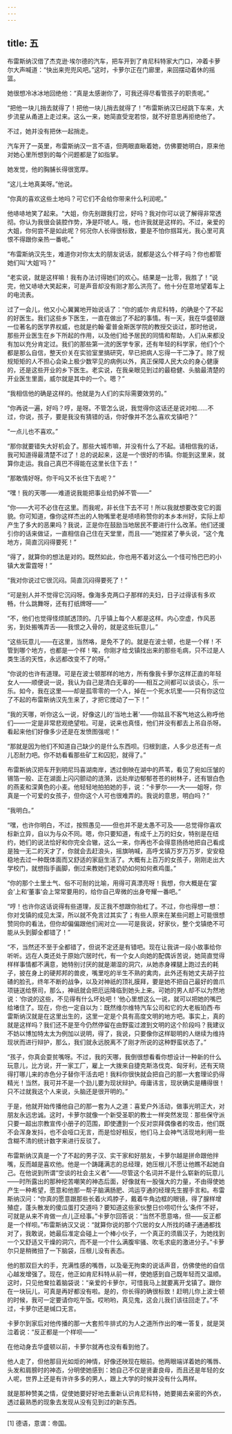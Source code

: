 ```yaml
---
---
---
```

title: 五
---




布雷斯纳汉借了杰克逊·埃尔德的汽车，把车开到了肯尼科特家大门口，冲着卡萝尔大声喊道：“快出来兜兜风吧。”这时，卡萝尔正在门廊里，来回摆动着休的摇篮。

她很想冷冰冰地回绝他：“真是太感谢你了，可我还得尽看管孩子的职责呢。”

“把他一块儿捎去就得了！把他一块儿捎去就得了！”布雷斯纳汉已经跳下车来，大步流星从甬道上走过来。这么一来，她简直受宠若惊，就不好意思再拒绝他了。

不过，她并没有把休一起捎走。

汽车开了一英里，布雷斯纳汉一言不语，但两眼直瞅着她，仿佛要她明白，原来他对她心里所想到的每个问题都是了如指掌。

她发觉，他的胸脯长得很宽厚。

“这儿土地真美呀。”他说。

“你真的喜欢这些土地吗？可它们不会给你带来什么利润呢。”

他哧哧地笑了起来。“大姐，你先别跟我打岔，好吗？我对你可以说了解得非常透彻。你认为我很会装腔作势，净是吓唬人。哦，也许我就是这样的。不过，亲爱的大姐，你何尝不是如此呢？何况你人长得很标致，要是不怕你掴耳光，我心里可真恨不得跟你亲热一番呢。”

“布雷斯纳汉先生，难道你对你太太的朋友说话，就都是这么个样子吗？你也都管她们叫‘大姐’吗？”

“老实说，就是这样嘛！我有办法讨得她们的欢心。结果是一比零，我胜了！”说完，他又哧哧大笑起来，可是声音却没有刚才那么洪亮了。他十分在意地望着车上的电流表。

过了一会儿，他又小心翼翼地开始说话了：“你的威尔·肯尼科特，的确是个了不起的好医生。我们这些乡下医生，一直在做出了不起的事情。有一天，我在华盛顿跟一位著名的医学界权威，也就是约翰·霍普金斯医学院的教授交谈过，那时他说，那些开业医生在乡下所起的作用，以及他们给予居民的同情和帮助，人们从来都没有加以充分肯定过。我们的那些第一流的医学专家，还有年轻的科学家，他们个个都是那么自信，整天价关在实验室里搞研究，早已把病人忘得一干二净了。除了规规矩矩的人不担心会染上极少数罕见的病例以外，真正保障人民大众的身心健康的，还是这些开业的乡下医生。老实说，在我亲眼见到过的最稳健、头脑最清楚的开业医生里面，威尔就是其中的一个。嗯？”

“我相信他的确是这样的。他就是为人们的实际需要效劳的。”

“你再说一遍，好吗？哼，是呀。不管怎么说，我觉得你这话还是说对啦……不过，你说，孩子，要是我没有猜错的话，你好像并不怎么喜欢戈镇吧？”

“一点儿也不喜欢。”

“那你就要错失大好机会了。那些大城市嘛，并没有什么了不起。请相信我的话，我可知道得最清楚不过了！总的说起来，这是一个很好的市镇。你能到这里来，就算你走运。我自己真巴不得能在这里长住下去！”

“那敢情好呀。你干吗又不长住下去呢？”

“嘿！我的天哪——难道说我能把事业给扔掉不管——”

“你——大可不必住在这里。而我呢，非长住下去不可！所以我就想要改变它的面貌。你可知道，像你这样杰出的人物嘴里老是啧啧称赞你的本乡本州好，实际上却产生了多大的恶果吗？我说，正是你在鼓励当地居民不要进行什么改革。他们还援引你的话来做证，一直相信自己住在天堂里，而且——”她捏紧了拳头说，“这个鬼地方，简直沉闷得要死！”

“得了，就算你的想法是对的。既然如此，你也用不着对这么一个怪可怜巴巴的小镇大发雷霆呀！”

“我对你说过它很沉闷。简直沉闷得要死了！”

“可是别人并不觉得它沉闷呀。像海多克两口子那样的夫妇，日子过得该有多欢畅，什么跳舞呀，还有打纸牌呀——”

“不，他们也觉得怪烦腻透顶的。几乎镇上每个人都是这样。内心空虚，作风恶劣，到处搬嘴弄舌——我恨之入骨的，就是这些玩意儿。”

“这些玩意儿——在这里，当然咯，是免不了的。就是在波士顿，也是一个样！不管到哪个地方，也都是一个样！唉，你刚才给戈镇找出来的那些毛病，只不过是人类生活的天性，永远都改变不了的呀。”

“你说的也许有道理。可是在波士顿那样的地方，所有像我卡萝尔这样正直的年轻女人——顺便说一说，我认为自己是清白无辜的——相互之间都可以谈谈心，乐一乐。如今，我在这里——却是孤零零的一个人，掉在一个死水坑里——只有你这位了不起的布雷斯纳汉先生来了，才把它搅动了一下！”

“我的天哪，听你这么一说，好像这儿的‘当地土著’——你姑且不客气地这么称呼他们——一定是非常悲观绝望啦。可是，说来也真怪，他们并没有都去上吊自杀呀。看起来他们好像多少还是在发愤图强呢！”

“那就是因为他们不知道自己缺少的是什么东西呗。归根到底，人多少总还有一点儿忍耐力吧。你不妨看看那些矿工和囚犯，就得了。”

布雷斯纳汉把车开到明尼玛喜湖南岸，透过倒映在湖中的芦苇，看见了宛如压皱的锡箔一般、正在湖面上闪闪颤动的涟漪，远处岸边郁郁苍苍的树林子，还有银白色的燕麦和深黄色的小麦。他轻轻地拍拍她的手，说：“卡萝尔——大——姐呀，你真是一个可爱的女孩子，但你这个人可也很难弄的。我说的意思，明白吗？”

“我明白。”

“嘿，也许你明白，不过，按照愚见——但也并不是太愚不可及——总觉得你喜欢标新立异，自以为与众不同。嗯，你只要知道，有成千上万的妇女，特别是在纽约，她们的说法恰好和你完全合辙，这么一来，你再也不会得意扬扬地把自己看成是独一无二的天才了，你就会去赶浪头，摇旗呐喊，高呼戈镇万岁万万岁，安安稳稳地去过一种既体面而又舒适的家庭生活了。大概有上百万的女孩子，刚刚走出大学校门，就想指手画脚，倒过来教她们老奶奶如何如何煮鸡蛋。”

“你的那个土里土气、俗不可耐的比喻，用得可真漂亮呀！我想，你大概是在‘宴会’上和‘董事’会上常常要用的，给你自己卑微的出身夸耀一番吧。”

“哼！也许你这话说得有些道理，反正我不想跟你抬杠了。不过，你也得想一想：你对戈镇的成见太深，所以就不免言过其实了；有些人原来在某些问题上可能很想赞同你的看法，但你却偏偏跟他们闹对立——可是我说，好家伙，整个戈镇绝不可能从头到脚全都错了！”

“不，当然还不至于全都错了，但说不定还是有错吧。现在让我讲一段小故事给你听听。远在人类还处于原始穴居时代，有一个女人向她的配偶诉苦说，她简直觉得样样事情都不满意，她特别讨厌的就是潮湿的洞穴，从她赤身裸腿上跑过去的耗子，披在身上的硬邦邦的兽皮，嘴里吃的半生不熟的禽肉，此外还有她丈夫胡子拉碴的脸孔，终年不断的战争，以及对神祇的顶礼膜拜，要是她不把自己最好的兽爪项链送给祭司，那么，神祇就会把厄运降临到她头上来。可她的男人却不以为然地说：‘你说的这些，不见得有什么坏处吧！’他心里想这么一说，就可以把她的嘴巴给堵住了。现在，你也一定自以为：既然维尔维特汽车公司和它的大老板珀西·布雷斯纳汉就是在这里出生的，这里一定是个具有高度文明的地方吧。事实上，真的就是这样吗？我们还不是至今仍然停留在由野蛮过渡到文明的这个阶段吗？我建议不妨以博加特太太为例加以说明，得了，我说，只要像你这样聪明的人继续为维持现状而进行辩护，那么，我们就永远脱离不了刚才所说的这种野蛮状态了。”

“孩子，你真会耍贫嘴呀。不过，我的天哪，我倒很想看看你想设计一种新的什么玩意儿，比方说，开一家工厂，雇上一大拨来自捷克斯洛伐克、匈牙利，还有天晓得打哪儿来的赤色分子替你干活去吧！我料你很快就会把自己的那一大套理论扔得精光！当然，我可并不是一个劲儿要为现状辩护。毋庸讳言，现状确实是糟得很！只不过就我这个人来说，头脑还是很开明的。”

于是，他就开始传播他自己的那一套为人之道：喜爱户外活动，做事光明正大，对朋友永远忠诚。这时，卡萝尔就像一个新受圣职的教士一样突然发现：那些保守派只要一超出宗教宣传小册子的范围，即使遭到一个反对崇拜偶像者的攻击，他们既不会浑身发抖，也不会哑口无言，而是恰好相反，他们马上会神气活现地利用一些含糊不清的统计数字来进行反驳了。

布雷斯纳汉真是一个了不起的男子汉、实干家和好朋友，卡萝尔越是拼命跟他拌嘴，反而越是喜欢他。他是一个踌躇满志的总经理，她压根儿不愿让他瞧不起她自己。在他说到所谓“空谈的社会主义者”——尽管这个名词并不是什么崭新的玩意儿——时所露出的那种挖苦嘲笑的神态后面，好像就有一股强大的力量，不由得使她产生一种希望，愿意和他那一帮子脑满肠肥、鸿运亨通的经理先生握手言和。布雷斯纳汉问：“你真的愿意跟那些长着火鸡脖子，戴着牛角边框的眼镜，得了腺样增殖症，蓬头散发的傻瓜蛋打交道吗？要知道这些家伙整日价唠叨什么‘条件’不好，可就是从来不肯做一点儿正经事。”卡萝尔回答说：“当然不愿意咯，但——反正都是一个样呗。”布雷斯纳汉又说：“就算你说的那个穴居的女人所找的碴子通通都找对了，我敢说，她最后准定会碰上一个棒小伙子，一个真正的须眉汉子，为她找到一个又舒适又干燥的洞穴，而不是一个什么满腹牢骚、吹毛求疵的激进分子。”卡萝尔只是稍微扭了一下脑袋，压根儿没有表态。

他的那双巨大的手，充满性感的嘴唇，以及毫无拘束的说话声音，仿佛使他的自信心越发增强了。现在，他正如肯尼科特从前一样，使她感到自己既年轻而又温顺。这时，只见他耷拉着脑袋说：“亲爱的卡萝尔，可惜我马上就要离开戈镇了。跟你在一块玩儿，可真是再好都没有啦。是的，你长得的确很标致！赶明儿你上波士顿的时候，我可一定要请你吃午饭。哎哟哟，真见鬼，这会儿我们该往回走了。”不过，卡萝尔还是缄口无言。

卡萝尔到家后对他传播的那一大套煎牛排式的为人之道所作出的唯一答复，就是哭泣着说：“反正都是一个样呗——”

在他动身去华盛顿以前，卡萝尔就再也没有看到他了。

他人走了，但他那目光如炬的神情，好像还映现在眼前。他两眼端详着她的嘴唇、头发和肩膀时的神态，分明使她感到：她自己不仅是贤妻良母，而且还是年轻的女人呢，世界上还是有许许多多的男人，跟上大学的时候并没有什么两样。

就是那种赞美之情，促使她要好好地去重新认识肯尼科特，她要揭去亲密的外衣，透过最熟悉的现象去发现从没有见到过的新东西。



* * *



[1] 德语，意谓：帝国。